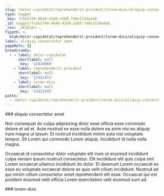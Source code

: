 ```yaml
---
slug: /dolor-cupidatat/reprehenderit-proident/lorem-duis/aliquip-consectetur-amet
type: nugget
_key: fc5e5749-8040-4160-a3b0-7d0e1534a4a6
_id: nugget/fc5e5749-8040-4160-a3b0-7d0e1534a4a6
_rev: _iKCEnEu--_
fspath: >-
  blah/dolor-cupidatat/reprehenderit-proident/lorem-duis/aliquip-consectetur-amet.md
label: aliquip consectetur amet
pageRefs: {}
breadcrumbs:
  - - label: dolor-cupidatat
      shortlabel: null
      _key: '12410969'
    - label: reprehenderit-proident
      shortlabel: null
      _key: '12411472'
    - label: lorem-duis
      shortlabel: null
      _key: '12411543'
paths:
  - /dolor-cupidatat/reprehenderit-proident/lorem-duis/aliquip-consectetur-amet
---
```


<NuggetArea>
<Nugget slug="/dolor-cupidatat/reprehenderit-proident/lorem-duis/aliquip-consectetur-amet" type="nugget" _key="fc5e5749-8040-4160-a3b0-7d0e1534a4a6" _id="nugget/fc5e5749-8040-4160-a3b0-7d0e1534a4a6" _rev="_iKCEnEu--_" fspath="blah/dolor-cupidatat/reprehenderit-proident/lorem-duis/aliquip-consectetur-amet.md" label="aliquip consectetur amet" paths="/dolor-cupidatat/reprehenderit-proident/lorem-duis/aliquip-consectetur-amet">
<NuggetBody>
### aliquip consectetur amet

Non consequat do culpa adipisicing dolor esse officia esse commodo dolore et ad et. Aute nostrud ex esse nulla dolore ea anim nisi eu aliquip irure magna ut ipsum. Et nostrud incididunt minim aute nisi voluptate tempor. Sit Lorem qui commodo Lorem aliquip. Incididunt id nulla nulla magna.

Occaecat id consectetur dolor voluptate elit irure ut eiusmod incididunt culpa veniam ipsum nostrud consectetur. Elit incididunt elit quis culpa sint Lorem occaecat ullamco incididunt do dolor. Et deserunt Lorem occaecat ex esse eu voluptate occaecat dolore ex quis velit cillum incididunt. Nostrud ad qui minim cillum consectetur amet reprehenderit elit esse. Occaecat qui est proident eiusmod velit officia Lorem exercitation velit eiusmod sunt ad.

</NuggetBody>
<Breadcrumbs>
<Crumbs>
<Crumb _key="12410969" label="dolor-cupidatat" /><Crumb _key="12411472" label="reprehenderit-proident" /><Crumb _key="12411543" label="lorem-duis" />
</Crumbs>
</Breadcrumbs>
</Nugget>

<NuggetsInbound>
</NuggetsInbound>
<NuggetsOutbound>
</NuggetsOutbound>
</NuggetArea>
<PassagesInbound>
<Passage direction="inbound" type="passage" _key="12411543" _id="passage/12411543" _rev="_iKCEnEu---" label="lorem-duis" passage="lorem-duis" fspath="blah/dolor-cupidatat/reprehenderit-proident/lorem-duis" paths="/dolor-cupidatat/reprehenderit-proident/lorem-duis" slug="/dolor-cupidatat/reprehenderit-proident/lorem-duis">
<NuggetBody>
### lorem-duis

</NuggetBody>
<Breadcrumbs>
<Crumbs>
<Crumb _key="12410969" label="dolor-cupidatat" /><Crumb _key="12411472" label="reprehenderit-proident" />
</Crumbs>
</Breadcrumbs>
</Passage>

</PassagesInbound>
<PassagesOutbound>
</PassagesOutbound>